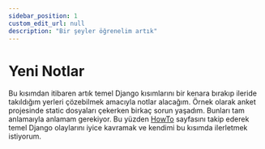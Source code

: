 ```yaml
---
sidebar_position: 1
custom_edit_url: null
description: "Bir şeyler öğrenelim artık"
---
```


# Yeni Notlar

Bu kısımdan itibaren artık temel Django kısımlarını bir kenara bırakıp ileride takıldığım yerleri çözebilmek amacıyla notlar alacağım. Örnek olarak anket projesinde static dosyaları çekerken birkaç sorun yaşadım. Bunları tam anlamaıyla anlamam gerekiyor. Bu yüzden [HowTo](https://docs.djangoproject.com/en/4.1/howto/) sayfasını takip ederek temel Django olaylarını iyice kavramak ve kendimi bu kısımda ilerletmek istiyorum.